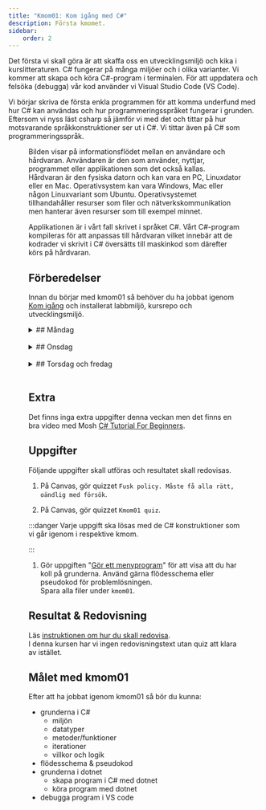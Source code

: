 ```yaml
---
title: "Kmom01: Kom igång med C#"
description: Första kmomet.
sidebar:
    order: 2
---
```




Det första vi skall göra är att skaffa oss en utvecklingsmiljö och kika i kurslitteraturen. C# fungerar på många miljöer och i olika varianter. Vi kommer att skapa och köra C#-program i terminalen. För att uppdatera och felsöka (debugga) vår kod använder vi Visual Studio Code (VS Code).

Vi börjar skriva de första enkla programmen för att komma underfund med hur C# kan användas och hur programmeringsspråket fungerar i grunden. Eftersom vi nyss läst csharp så jämför vi med det och tittar på hur motsvarande språkkonstruktioner ser ut i C#. Vi tittar även på C# som programmeringsspråk.

<Figure
    src={var1Image}
    caption="Informationsflödet mellan en användare och hårdvaran."
    width="450px"
/>

Bilden visar på informationsflödet mellan en användare och hårdvaran. Användaren är den som använder, nyttjar, programmet eller applikationen som det också kallas. Hårdvaran är den fysiska datorn och kan vara en PC, Linuxdator eller en Mac. Operativsystem kan vara Windows, Mac eller någon Linuxvariant som Ubuntu. Operativsystemet tillhandahåller resurser som filer och nätverkskommunikation men hanterar även resurser som till exempel minnet.

Applikationen är i vårt fall skrivet i språket C#. Vårt C#-program kompileras för att anpassas till hårdvaran vilket innebär att de kodrader vi skrivit i C# översätts till maskinkod som därefter körs på hårdvaran.


## Förberedelser

Innan du börjar med kmom01 så behöver du ha jobbat igenom [Kom igång](../) och installerat labbmiljö, kursrepo och utvecklingsmiljö.
<br/>


<details>
<summary>
## Måndag
</summary>

:::tip
När du ska jobba med kursen är det lättast om du öppnar VS Code från terminalen innan du börjar jobba.

```bash
cd dbwebb-kurser/csharp-<din akronym>
code .
```

Använd `practice` mappen i kmom01 katalogen för att skriva övningskod.
:::


### Intro till csharp

I kursen kommer vi använda boken [C# 12.0 in a Nutshell: The Definitive Reference av Joseph Albahari](../../laromaterial/böcker/). Det är en omfattande referensbok som täcker alla aspekter av C#-programmering, från grundläggande till avancerade ämnen. Vi nöjer med de grundläggande kapitlen i boken men här finns information även för den avancerade programmeraren.

Boken kommer inte passa allas lärandestil eller så förklaras sakerna inte på det sättet att du förstår det. Det är helt okej. Det finns många andra resurser och böcker som du kan använda för att lära dig C#. Det är OK att använda andra resurser och böcker. Det viktiga är att du hittar något som passar dig och din lärande stil. 

:::tip
När du läser boken så är det viktigt att ha en terminal öppen och köra koden i boken parallellt. Det är ett bra sätt att lära sig och förstå hur csharp fungerar. Att **endast** läsa boken utan att köra koden är inte tillräckligt. Det är viktigt att du kör koden och testar den själva så du förstår den.
:::


#### Att göra

<Steps>
1. Läs och jobba igenom följande kapitel i boken **C# 12.0 in a Nutshell: The Definitive Reference**:
    * kapitel 1 Introducing C# & .NET
    * kapitel 2 C# Language Basics

    :::tip
    Det räcker inte med att bara läsa. Du är klar med boken när du förstår vad som står i den och kan köra koden själv. Utforska och experimentera med koden. Gör övningarna i boken. Testa ändra saker och se vad som händer. Det är så du lär dig.
    :::

1. Läs igenom "[C# - vad är det för språk?](/website/laromaterial/kmom01/csharpinfo)".

1. Läs och jobba igenom "[Python till C#](/website/laromaterial/kmom01/pythontillcsharp)". Testa gärna i [C# online kompilator](https://dotnetfiddle.net/) (glöm ej att välja senaste kompilatorn i menyn till vänster). Skriv din kodsnutt inuti Main()-metoden.

1. Läs och jobba igenom "[Mer C#](/website/laromaterial/kmom01/mercsharp)". Testa gärna i [C# online kompilator](https://dotnetfiddle.net/) (glöm ej att välja senaste kompilatorn i menyn till vänster). Skriv din kodsnutt inuti Main()-metoden.

1. Kom igång med din första C#-app tillsammans med artikeln [SkapaApp](/website/laromaterial/kmom01/skapaapp).

</Steps>


</details>
<br/>




<details>
<summary>
## Onsdag
</summary>
Jobba igenom [seminarium kmom01](/website/laromaterial/seminarium/kmom01). Det görs på onsdagens lektion.
</details>
<br/>





<details>
<summary>
## Torsdag och fredag
</summary>


### Att göra
<Steps>

1. Gör ett enkelt menyprogram tillsammans med artikeln [SkapaMenyApp](/website/laromaterial/kmom01/skapamenyapp).

1. Lös uppgifterna under [Uppgifter](#uppgifter).

</Steps>

### Öva

Nu har du jobbat igenom det förbereda materialet för veckan. Förhoppningsvis har du inte använt upp alla 20h än. Använd resten av tiden till att öva på det du har lärt dig.

#### Interaktiva övningar och tutorials

* [Microsoft Learn – C#](https://learn.microsoft.com/dotnet/csharp/)  
Officiella guider och interaktiva kodexempel direkt i webbläsaren. Bra om du vill lära dig rätt från källan.
* [Exercism](https://exercism.org/tracks/csharp)  
Gratis, massor av små övningar där du får feedback av communityn. Perfekt för att träna problemlösning i C#.
* [Codewars](https://www.codewars.com/)  
Gamifierat – lös problem ("kata") och gå upp i nivå. Bra för att öva logik och algoritmer i C#.
* [LeetCode](https://leetcode.com/)  
Inriktat på algoritmer, datastrukturer och problemlösning. Väldigt bra om du vill bli stark på intervjufrågor och mer avancerad kodning.

#### Lekfulla/övningsvänliga sidor

* [Codingame](https://www.codingame.com/)  
Lös problem genom att styra spel med C#. Roligare än vanliga uppgifter om du gillar spel.
* [Dotnetfiddle](https://dotnetfiddle.net/)  
Online-editor för C#, där du snabbt kan skriva och testa kod utan att installera något.

</details>
<br/>


## Extra

Det finns inga extra uppgifter denna veckan men det finns en bra video med Mosh [C# Tutorial For Beginners](https://www.youtube.com/watch?v=gfkTfcpWqAY&ab_channel=ProgrammingwithMosh).


## Uppgifter

Följande uppgifter skall utföras och resultatet skall redovisas.

1. På Canvas, gör quizzet `Fusk policy. Måste få alla rätt, oändlig med försök`.

1. På Canvas, gör quizzet `Kmom01 quiz`.


:::danger
Varje uppgift ska lösas med de C# konstruktioner som vi går igenom i respektive kmom.

:::
1. Gör uppgiften "[Gör ett menyprogram](/website/laromaterial/uppgift/kmom01)" för att visa att du har koll på grunderna. Använd gärna flödesschema eller pseudokod för problemlösningen.  
Spara alla filer under `kmom01`.



## Resultat & Redovisning

Läs [instruktionen om hur du skall redovisa](/website/laromaterial/instruktion/resultat-och-redovisning).  
I denna kursen har vi ingen redovisningstext utan quiz att klara av istället.


## Målet med kmom01

Efter att ha jobbat igenom kmom01 så bör du kunna:

- grunderna i C#
  - miljön
  - datatyper
  - metoder/funktioner
  - iterationer
  - villkor och logik
- flödesschema & pseudokod
- grunderna i dotnet
  - skapa program i C# med dotnet
  - köra program med dotnet
- debugga program i VS code
